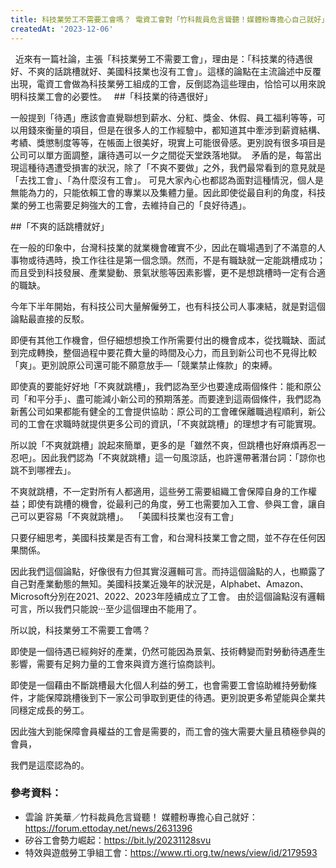 ```yaml
---
title: 科技業勞工不需要工會嗎？ 電資工會對「竹科裁員危言聳聽！媒體粉專擔心自己就好」一文的看法
createdAt: '2023-12-06'
---
```

 
近來有一篇社論，主張「科技業勞工不需要工會」，理由是：「科技業的待遇很好、不爽的話跳槽就好、美國科技業也沒有工會」。這樣的論點在主流論述中反覆出現，電資工會做為科技業勞工組成的工會，反倒認為這些理由，恰恰可以用來說明科技業工會的必要性。
 
##「科技業的待遇很好」

一般提到「待遇」應該會直覺聯想到薪水、分紅、獎金、休假、員工福利等等，可以用錢來衡量的項目，但是在很多人的工作經驗中，都知道其中牽涉到薪資結構、考績、獎懲制度等等，在帳面上很美好，現實上可能很骨感。更別說有很多項目是公司可以單方面調整，讓待遇可以一夕之間從天堂跌落地獄。 
矛盾的是，每當出現這種待遇遭受損害的狀況，除了「不爽不要做」之外，我們最常看到的意見就是「去找工會」、「為什麼沒有工會」。 可見大家內心也都認為面對這種情況，個人是無能為力的，只能依賴工會的專業以及集體力量。因此即使從最自利的角度，科技業的勞工也需要足夠強大的工會，去維持自己的「良好待遇」。

##「不爽的話跳槽就好」

在一般的印象中，台灣科技業的就業機會確實不少，因此在職場遇到了不滿意的人事物或待遇時，換工作往往是第一個念頭。然而，不是有職缺就一定能跳槽成功；而且受到科技發展、產業變動、景氣狀態等因素影響，更不是想跳槽時一定有合適的職缺。

今年下半年開始，有科技公司大量解僱勞工，也有科技公司人事凍結，就是對這個論點最直接的反駁。

即便有其他工作機會，但仔細想想換工作所需要付出的機會成本，從找職缺、面試到完成轉換，整個過程中要花費大量的時間及心力，而且到新公司也不見得比較「爽」。更別說原公司還可能不願意放手—「競業禁止條款」的束縛。

即使真的要能好好地「不爽就跳槽」，我們認為至少也要達成兩個條件：能和原公司「和平分手」、盡可能減小新公司的預期落差。而要達到這兩個條件，我們認為新舊公司如果都能有健全的工會提供協助：原公司的工會確保離職過程順利，新公司的工會在求職時就提供更多公司的資訊，「不爽就跳槽」的理想才有可能實現。

所以說「不爽就跳槽」說起來簡單，更多的是「雖然不爽，但跳槽也好麻煩再忍一忍吧」。因此我們認為「不爽就跳槽」這一句風涼話，也許還帶著潛台詞：「諒你也跳不到哪裡去」。

不爽就跳槽，不一定對所有人都適用，這些勞工需要組織工會保障自身的工作權益；即使有跳槽的機會，從最利己的角度，勞工也需要加入工會、參與工會，讓自己可以更容易「不爽就跳槽」。  「美國科技業也沒有工會」

只要仔細思考，美國科技業是否有工會，和台灣科技業工會之間，並不存在任何因果關係。

因此我們這個論點，好像很有力但其實沒邏輯可言。而持這個論點的人，也顯露了自己對產業動態的無知。美國科技業近幾年的狀況是，Alphabet、Amazon、Microsoft分別在2021、2022、2023年陸續成立了工會。
由於這個論點沒有邏輯可言，所以我們只能說‧‧‧至少這個理由不能用了。

所以說，科技業勞工不需要工會嗎？

即使是一個待遇已經夠好的產業，仍然可能因為景氣、技術轉變而對勞動待遇產生影響，需要有足夠力量的工會來與資方進行協商談判。

即使是一個藉由不斷跳槽最大化個人利益的勞工，也會需要工會協助維持勞動條件，才能保障跳槽後到下一家公司爭取到更佳的待遇。更別說更多希望能與企業共同穩定成長的勞工。

因此強大到能保障會員權益的工會是需要的，而工會的強大需要大量且積極參與的會員，

我們是這麼認為的。

### 參考資料：
- 雲論 許美華／竹科裁員危言聳聽！ 媒體粉專擔心自己就好：https://forum.ettoday.net/news/2631396
- 矽谷工會勢力崛起：https://bit.ly/20231128svu
- 特效與遊戲勞工爭組工會：https://www.rti.org.tw/news/view/id/2179593
